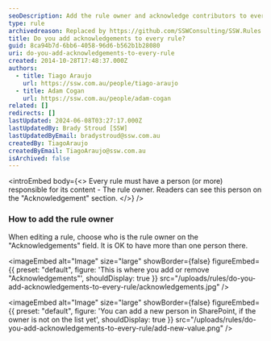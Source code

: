 ```yaml
---
seoDescription: Add the rule owner and acknowledge contributors to every rule in SharePoint.
type: rule
archivedreason: Replaced by https://github.com/SSWConsulting/SSW.Rules.Content/wiki/How-to-Add-an-Acknowledgment
title: Do you add acknowledgements to every rule?
guid: 8ca94b7d-6bb6-4058-96d6-b562b1b28080
uri: do-you-add-acknowledgements-to-every-rule
created: 2014-10-28T17:48:37.000Z
authors:
  - title: Tiago Araujo
    url: https://ssw.com.au/people/tiago-araujo
  - title: Adam Cogan
    url: https://ssw.com.au/people/adam-cogan
related: []
redirects: []
lastUpdated: 2024-06-08T03:27:17.000Z
lastUpdatedBy: Brady Stroud [SSW]
lastUpdatedByEmail: bradystroud@ssw.com.au
createdBy: TiagoAraujo
createdByEmail: TiagoAraujo@ssw.com.au
isArchived: false
---
```


<introEmbed
  body={<>
Every rule must have a person (or more) responsible for its content - The rule owner. Readers can see this person on the "Acknowledgement" section.
  </>}
/>
### How to add the rule owner

When editing a rule, choose who is the rule owner on the "Acknowledgements" field. It is OK to have more than one person there.


<imageEmbed
  alt="Image"
  size="large"
  showBorder={false}
  figureEmbed={{
    preset: "default",
    figure: 'This is where you add or remove "Acknowledgements"',
    shouldDisplay: true
  }}
  src="/uploads/rules/do-you-add-acknowledgements-to-every-rule/acknowledgements.jpg"
/>


<imageEmbed
  alt="Image"
  size="large"
  showBorder={false}
  figureEmbed={{
    preset: "default",
    figure: 'You can add a new person in SharePoint, if the owner is not on the list yet',
    shouldDisplay: true
  }}
  src="/uploads/rules/do-you-add-acknowledgements-to-every-rule/add-new-value.png"
/>
